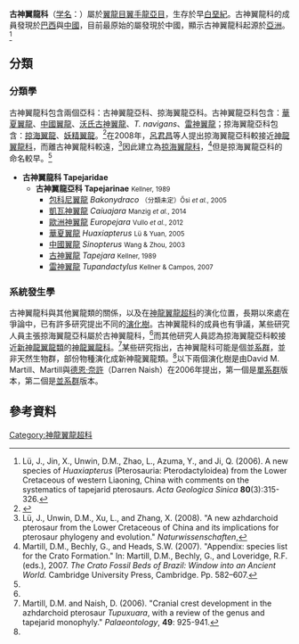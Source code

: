 {{更新|time=2019-07-17T03:32:47+00:00}}
{{Automatic Taxobox
| fossil_range = [[白堊紀|白堊紀]]，{{fossilrange|125|85|latest=74}}
| image = Tapejara heads BW.jpg
| image_caption = [[雷神翼龍|帆冠雷神翼龍]]（左上）、[[沃氏古神翼龍|沃氏古神翼龍]]（右上）和[[皇帝雷神翼龍|皇帝雷神翼龍]]（下）的頭部復原圖
| image_width = 250px
| taxon=Tapejaridae
| authority = Kellner, 1989
| subdivision_ranks = [[屬|屬]]
| subdivision = 
* [[非洲古神翼龍屬|非洲古神翼龍屬]] ''Afrotapejara''
* [[始無齒翼龍屬|始無齒翼龍屬]] ''Eopteranodon''
* [[中國翼龍屬|中國翼龍屬]] ''Sinopterus''
* ？[[蒙大拿神翼龍屬|蒙大拿神翼龍屬]] ''Montanazhdarcho''
* '''古神翼龍亞科 Tapejarinae'''
** [[小蜥翼龍屬|小蜥翼龍屬]] ''Aymberedactylus'' <small>Pêgas et al., 2016</small><ref name="pegas2016">{{cite journal | last1 = Pêgas | first1 = R.V. | last2 = Leal | first2 = M.E.d. | last3 = Kellner | first3 = A.W.A. | title = A Basal Tapejarine (Pterosauria; Pterodactyloidea; Tapejaridae) from the Crato Formation, Early Cretaceous of Brazil. | journal = PLOS ONE | date = 2016 | volume = 11 | issue = 9 | page = e0162692 | doi = 10.1371/journal.pone.0162692 | url = http://journals.plos.org/plosone/article?id=10.1371/journal.pone.0162692 | pmid = 27655346 | pmc = 5031394 | access-date = 2021-08-19 | archive-date = 2021-02-14 | archive-url = https://web.archive.org/web/20210214002729/https://journals.plos.org/plosone/article?id=10.1371%2Fjournal.pone.0162692 | dead-url = no }}</ref>
** [[包科尼翼龍屬|包科尼翼龍屬]] ''Bakonydraco'' <small>Ősi ''et al.'', 2005</small>
** [[凱瓦翼龍屬|凱瓦翼龍屬]] ''Caiuajara'' <small>Manzig ''et al.'', 2014</small>
**[[美神翼龍屬|美神翼龍屬]] ''Caupedactylus'' <small>Kellner, 2013</small>
** [[歐洲神翼龍屬|歐洲神翼龍屬]] ''Europejara'' <small>Vullo ''et al.'', 2012</small>
** [[古神翼龍屬|古神翼龍屬]] ''Tapejara'' <small>Kellner, 1989</small>
** [[雷神翼龍屬|雷神翼龍屬]] ''Tupandactylus'' <small>Kellner & Campos, 2007</small>
}}

'''古神翼龍科'''（[[学名|学名]]：{{lang|la|Tapejaridae}}）屬於[[翼龍目|翼龍目]][[翼手龍亞目|翼手龍亞目]]，生存於早[[白堊紀|白堊紀]]。古神翼龍科的成員發現於[[巴西|巴西]]與[[中國|中國]]，目前最原始的屬發現於中國，顯示古神翼龍科起源於[[亞洲|亞洲]]。<ref name=LJUZAJ06>Lü, J., Jin, X., Unwin, D.M., Zhao, L., Azuma, Y., and Ji, Q. (2006). A new species of ''Huaxiapterus'' (Pterosauria: Pterodactyloidea) from the Lower Cretaceous of western Liaoning, China with comments on the systematics of tapejarid pterosaurs. ''Acta Geologica Sinica'' '''80'''(3):315-326.</ref>

==分類==
===分類學===
古神翼龍科包含兩個亞科：古神翼龍亞科、掠海翼龍亞科。古神翼龍亞科包含：[[華夏翼龍|華夏翼龍]]、[[中國翼龍|中國翼龍]]、[[古神翼龍|沃氏古神翼龍]]、''T. navigans''、[[雷神翼龍|雷神翼龍]]；掠海翼龍亞科包含：[[掠海翼龍|掠海翼龍]]、[[妖精翼龍|妖精翼龍]]。<ref name=KC07>{{cite journal |last=Kellner |first=A.W.A. |coauthors=and Campos, D.A. |year=2007 |title=Short note on the ingroup relationships of the Tapejaridae (Pterosauria, Pterodactyloidea |journal=Boletim do Museu Nacional |volume=75 |pages=1–14 }}</ref>在2008年，[[呂君昌|呂君昌]]等人提出掠海翼龍亞科較接近[[神龍翼龍科|神龍翼龍科]]，而離古神翼龍科較遠，<ref name=luetal2008>Lü, J., Unwin, D.M., Xu, L., and Zhang, X. (2008). "A new azhdarchoid pterosaur from the Lower Cretaceous of China and its implications for pterosaur phylogeny and evolution." ''Naturwissenschaften'',</ref>因此建立為[[掠海翼龍科|掠海翼龍科]]，<ref name="martilletal2007">Martill, D.M., Bechly, G., and Heads, S.W. (2007). "Appendix: species list for the Crato Formation." In: Martill, D.M., Bechly, G., and Loveridge, R.F. (eds.), 2007. ''The Crato Fossil Beds of Brazil: Window into an Ancient World.'' Cambridge University Press, Cambridge. Pp. 582–607.</ref>但是掠海翼龍亞科的命名較早。<ref name=KC07/>

* '''古神翼龍科 Tapejaridae'''
** '''古神翼龍亞科 Tapejarinae''' <small>Kellner, 1989</small>
*** [[包科尼翼龍|包科尼翼龍]] ''Bakonydraco'' <small>（分類未定）Ősi ''et al.'', 2005</small>
*** [[凱瓦神翼龍|凱瓦神翼龍]] ''Caiuajara'' <small>Manzig ''et al.'', 2014</small>
*** [[歐洲神翼龍|歐洲神翼龍]] ''Europejara'' <small>Vullo ''et al.'', 2012</small>
*** [[華夏翼龍|華夏翼龍]] ''Huaxiapterus'' <small>Lü & Yuan, 2005</small>
*** [[中國翼龍|中國翼龍]] ''Sinopterus'' <small>Wang & Zhou, 2003</small>
*** [[古神翼龍|古神翼龍]] ''Tapejara'' <small>Kellner, 1989</small>
*** [[雷神翼龍|雷神翼龍]] ''Tupandactylus'' <small>Kellner & Campos, 2007</small>

===系統發生學===
古神翼龍科與其他翼龍類的關係，以及在[[神龍翼龍超科|神龍翼龍超科]]的演化位置，長期以來處在爭論中，已有許多研究提出不同的[[演化樹|演化樹]]。古神翼龍科的成員也有爭議，某些研究人員主張掠海翼龍亞科屬於古神翼龍科，<ref name=KC07/>而其他研究人員認為掠海翼龍亞科較接近[[新神龍翼龍類|新神龍翼龍類]]的[[神龍翼龍科|神龍翼龍科]]。<ref name="martill&naish2006">Martill, D.M. and Naish, D. (2006). "Cranial crest development in the azhdarchoid pterosaur ''Tupuxuara'', with a review of the genus and tapejarid monophyly." ''Palaeontology'', '''49''': 925-941.</ref>某些研究指出，古神翼龍科可能是個[[並系群|並系群]]，並非天然生物群，部份物種演化成新神龍翼龍類。<ref name="martill&naish2006"/>以下兩個演化樹是由David M. Martill、Martill與[[德恩·奈許|德恩·奈許]]（Darren Naish）在2006年提出，第一個是[[單系群|單系群]]版本，第二個是[[並系群|並系群]]版本。

{{clade| style=font-size:100%;line-height:80%
            |label1=[[神龍翼龍超科|神龍翼龍超科]]
            |1={{clade
               |1=[[新神龍翼龍類|新神龍翼龍類]]
               |label2= '''古神翼龍科'''
               |2={{clade
                  |1=''T. navigans''
                  |label2= <font color="white">unnamed</font>
                  |2={{clade
                     |1=''[[中國翼龍|中國翼龍]]''
                     |label2= <font color="white">unnamed</font>
                     |2={{clade
                        |1=''[[雷神翼龍|雷神翼龍]]''
                        |2=''[[古神翼龍|沃氏古神翼龍]]''
            }}
         }}
      }} 
   }}
}}
{{clade| style=font-size:100%;line-height:80%
            |label1=[[神龍翼龍超科|神龍翼龍超科]]
            |1={{clade
               |1=''T. navigans''
               |label2= <font color="white">unnamed</font>
               |2={{clade
                  |1=''[[中國翼龍|中國翼龍]]''
                  |label2= <font color="white">unnamed</font>
                  |2={{clade
                     |1=''[[古神翼龍|沃氏古神翼龍]]''
                     |label2= <font color="white">unnamed</font>
                     |2={{clade
                        |1=''[[雷神翼龍|雷神翼龍]]''
                        |2=[[新神龍翼龍類|新神龍翼龍類]]
            }}
         }}
      }} 
   }}
}}

==參考資料==
{{reflist}}
{{翼龍目|Az.}}
{{Taxonbar|from=Q134383}}

[[Category:神龍翼龍超科|Category:神龍翼龍超科]]